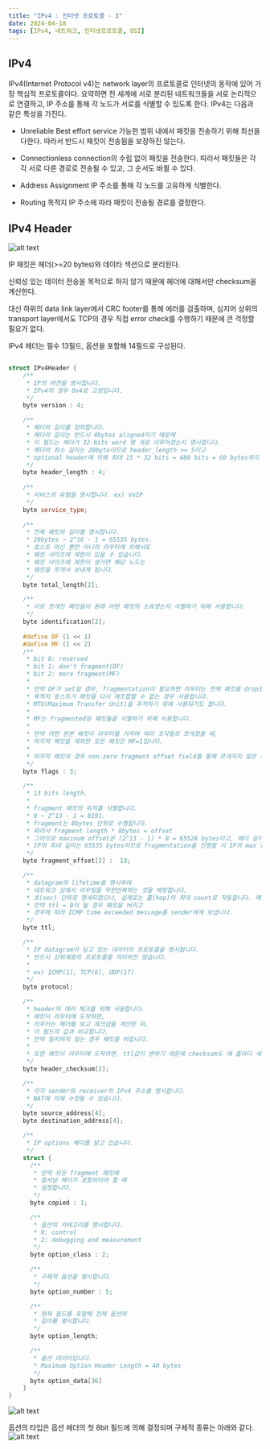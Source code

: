 ```yaml
---
title: "IPv4 : 인터넷 프로토콜 - 3"
date: 2024-04-18
tags: [IPv4, 네트워크, 인터넷프로토콜, OSI]
---
```


## IPv4

IPv4(Internet Protocol v4)는 network layer의 프로토콜로 인터넷의 동작에 있어 가장 핵심적 프로토콜이다. 
요약하면 전 세계에 서로 분리된 네트워크들을 서로 논리적으로 연결하고, IP 주소를 통해 각 노드가 서로를 식별할 수 있도록 한다.
IPv4는 다음과 같은 특성을 가진다.


- Unreliable
  Best effort service
  가능한 범위 내에서 패킷을 전송하기 위해 최선을 다한다. 따라서 반드시 패킷이 전송됨을 보장하진 않는다.

- Connectionless
  connection의 수립 없이 패킷을 전송한다.
  따라서 패킷들은 각각 서로 다른 경로로 전송될 수 있고, 그 순서도 바뀔 수 있다.

- Address Assignment
  IP 주소를 통해 각 노드를 고유하게 식별한다.

- Routing
  목적지 IP 주소에 따라 패킷이 전송될 경로를  결정한다.

## IPv4 Header

![alt text](/blog/ip_v4/image.png)

IP 패킷은 헤더(>=20 bytes)와 데이타 섹션으로 분리된다.

신뢰성 있는 데이터 전송을 목적으로 하지 않기 때문에 헤더에 대해서만 checksum을 계산한다.

대신 하위의 data link layer에서 CRC footer를 통해 에러를 검출하며,
심지어 상위의 transport layer에서도 TCP의 경우 직접 error check를 수행하기 때문에 큰 걱정할 필요가 없다.


IPv4 헤더는 필수 13필드, 옵션을 포함해 14필드로 구성된다.

```c++

struct IPv4Header {
    /**
     * IP의 버전을 명시합니다.
     * IPv4의 경우 0x4로 고정입니다.
     */ 
    byte version : 4;

    /**
     * 헤더의 길이를 정의합니다.
     * 헤더의 길이는 반드시 4bytes aligned이기 때문에
     * 이 필드는 헤더가 32-bits word 몇 개로 이루어졌는지 명시합니다.
     * 헤더의 최소 길이는 20byte이므로 header_length >= 5이고
     * optional header에 의해 최대 15 * 32 bits = 480 bits = 60 bytes까지 헤더가 늘어날 수 있습니다.
     */
    byte header_length : 4;
    
    /**
     * 서비스의 유형을 명시합니다. ex) VoIP
     */
    byte service_type;
    
    /**
     * 전체 패킷의 길이를 명시합니다.
     * 20bytes ~ 2^16 - 1 = 65535 bytes.
     * 호스트 머신 뿐만 아니라 라우터에 의해서도
     * 패킷 사이즈에 제한이 있을 수 있습니다.
     * 패킷 사이즈에 제한이 생기면 해당 노드는
     * 패킷을 쪼개서 보내게 됩니다.
     */
    byte total_length[2];

    /**
     * 서로 쪼개진 패킷들이 원래 어떤 패킷의 소유였는지 식별하기 위해 사용합니다.
     */
    byte identification[2];
    
    #define DF (1 << 1)
    #define MF (1 << 2)
    /**
     * bit 0: reserved
     * bit 1: don't fragment(DF)
     * bit 2: more fragment(MF)
     * 
     * 만약 DF가 set일 경우, fragmentation이 필요하면 라우터는 전체 패킷을 drop합니다.
     * 목적지 호스트가 패킷을 다시 재조합할 수 없는 경우 사용합니다.
     * MTU(Maximum Transfer Unit)을 추적하기 위해 사용되기도 합니다.
     * 
     * MF는 fragmented된 패킷들을 식별하기 위해 사용합니다.
     * 
     * 만약 어떤 원본 패킷이 라우터를 거치며 여러 조각들로 쪼개졌을 때,
     * 마지막 패킷을 제외한 모든 패킷은 MF=1입니다.
     * 
     * 마지막 패킷의 경우 non-zero fragment offset field를 통해 쪼개지지 않은 패킷들과 구별됩니다.
     */
    byte flags : 3;

    /**
     * 13 bits length.
     * 
     * fragment 패킷의 위치를 식별합니다.
     * 0 ~ 2^13 - 1 = 8191.
     * fragment는 8bytes 단위로 수행됩니다.
     * 따라서 fragment length * 8bytes = offset
     * 그러므로 maxinum offset은 (2^13 - 1) * 8 = 65528 bytes이고, 헤더 길이 20bytes를 포함하면 65528 + 20 = 65548 bytes가 됩니다.
     * IP의 최대 길이는 65535 bytes이므로 fragmentation을 진행할 시 IP의 max length를 초과할 수 있음을 알 수 있습니다.
     */
    byte fragment_offset[2] :  13;

    /**
     * datagram의 lifetime을 명시하여
     * 네트워크 상에서 라우팅을 무한반복하는 것을 예방합니다.
     * 초(sec) 단위로 명세되었으나, 실제로는 홉(hop)의 최대 count로 작동합니다. 매 라우터에 도착할 때마다, 라우터는 패킷의 ttl을 1씩 감소시킵니다.
     * 만약 ttl = 0이 될 경우 패킷을 버리고
     * 경우에 따라 ICMP time exceeded message를 sender에게 보냅니다.
     */
    byte ttl;

    /**
     * IP datagram이 담고 있는 데이터의 프로토콜을 명시합니다.
     * 반드시 상위계층의 프로토콜을 의미하진 않습니다.
     * 
     * ex) ICMP(1), TCP(6), UDP(17)
     */
    byte protocol;

    /**
     * header의 에러 체크를 위해 사용합니다.
     * 패킷이 라우터에 도착하면,
     * 라우터는 헤더를 보고 체크섬을 계산한 뒤,
     * 이 필드의 값과 비교합니다.
     * 만약 일치하지 않는 경우 패킷을 버립니다.
     * 
     * 또한 패킷이 라우터에 도착하면, ttl값이 변하기 때문에 checksum도 매 홉마다 새로 계산됩니다.
     */
    byte header_checksum[2];

    /**
     * 각각 sender와 receiver의 IPv4 주소를 명시합니다.
     * NAT에 의해 수정될 수 있습니다.
     */
    byte source_address[4];
    byte destination_address[4];

    /**
     * IP options 헤더를 담고 있습니다.
     */
    struct {
      /**
       * 만약 모든 fragment 패킷에
       * 옵셔널 헤더가 포함되어야 할 때
       * 설정합니다.
       */
      byte copied : 1;

      /**
       * 옵션의 카테고리를 명시합니다.
       * 0: control
       * 2: debugging and measurement
       */
      byte option_class : 2;

      /**
       * 구체적 옵션을 명시합니다.
       */
      byte option_number : 5;

      /**
       * 현재 필드를 포함해 전체 옵션의
       * 길이를 명시합니다.
       */
      byte option_length;

      /**
       * 옵션 데이터입니다.
       * Maximum Option Header Length = 40 bytes
       */
      byte option_data[36]
    } 
}
```

![alt text](/blog/ip_v4/image-1.png)

옵션의 타입은 옵션 헤더의 첫 8bit 필드에 의해 결정되며 구체적 종류는 아래와 같다.
![alt text](../../public/blog/ip_v4/image-2.png)
